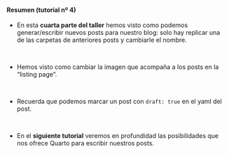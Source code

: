 ::: {.callout-note collapse="true" appearance="default" icon="false"}
#### Resumen (tutorial nº 4)

- En esta **cuarta parte del taller** hemos visto como podemos generar/escribir nuevos posts para nuestro blog: solo hay replicar una de las carpetas de anteriores posts y cambiarle el nombre.


<br>

- Hemos visto como cambiar la imagen que acompaña a los posts en la "listing page".

<br>

- Recuerda que podemos marcar un post con `draft: true` en el yaml del post.


<br>

- En el **siguiente tutorial** veremos en profundidad las posibilidades que nos ofrece Quarto para escribir nuestros posts.

:::